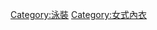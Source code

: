 {{cat main|Bikini}}
{{commons cat|Bikinis}}

[[Category:泳裝|Category:泳裝]]
[[Category:女式內衣|Category:女式內衣]]